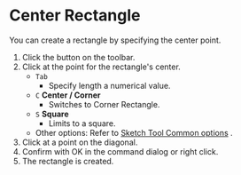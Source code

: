
# Center Rectangle

<Reference shortcut='' command='Center Rectangle' button='Toolbar' />

You can create a rectangle by specifying the center point.

1. Click the button on the toolbar.
2. Click at the point for the rectangle's center.
   - `Tab` 
      - Specify length a numerical value.
   - `C` **Center / Corner**
      - Switches to Corner Rectangle.
   - `S` **Square**
      - Limits to a square.
   - Other options: Refer to [Sketch Tool Common options](common-options) .
3. Click at a point on the diagonal.
4. Confirm with OK in the command dialog or right click.
5. The rectangle is created.